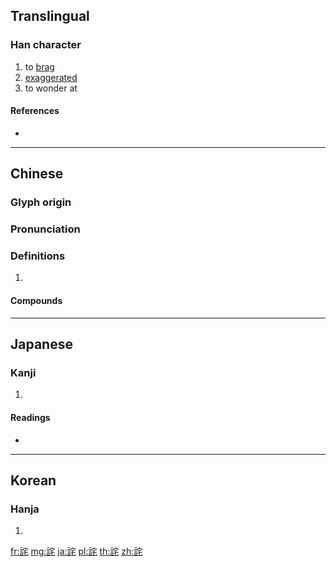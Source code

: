 {{character info/new}}
{{also|诧}}
==Translingual==

===Han character===
{{Han char|rn=149|rad=言|as=06|sn=13|four=03614|canj=YRJHP}}

# to [[brag]]
# [[exaggerated]]
# to wonder at

====References====
* {{Han ref|kx=1157.210|dkj=35431|dj=1623.040|hdz=63972.010|uh=8A6B|ud=35435|bh=B8D2|bd=47314}}

----

==Chinese==
{{zh-forms|s=诧}}

===Glyph origin===
{{Han etym}}

===Pronunciation===
{{zh-pron
|m=chà
|c=caa3
|mc=y
|oc=y
|cat=
}}

===Definitions===
{{zh-hanzi}}

# {{rfdef|zh}}

====Compounds====
{{zh-der|惡詫|希詫|詫異|驚詫}}

----

==Japanese==

===Kanji===
{{ja-kanji|grade=|rs=言06}}

# {{defn|lang=ja|sort=言06}}

====Readings====
* {{ja-readings|on=[[た]] (ta)|kun=[[かこつ]] (kakotsu), [[わびる]] (wabiru), [[わび]] (wabi)|nanori=}}

----

==Korean==

===Hanja===
{{ko-hanja|hangeul=타|eumhun=|rv=ta|mr=t'a|y=tha}}

# {{defn|lang=ko|sort=言06}}

[[fr:詫]]
[[mg:詫]]
[[ja:詫]]
[[pl:詫]]
[[th:詫]]
[[zh:詫]]